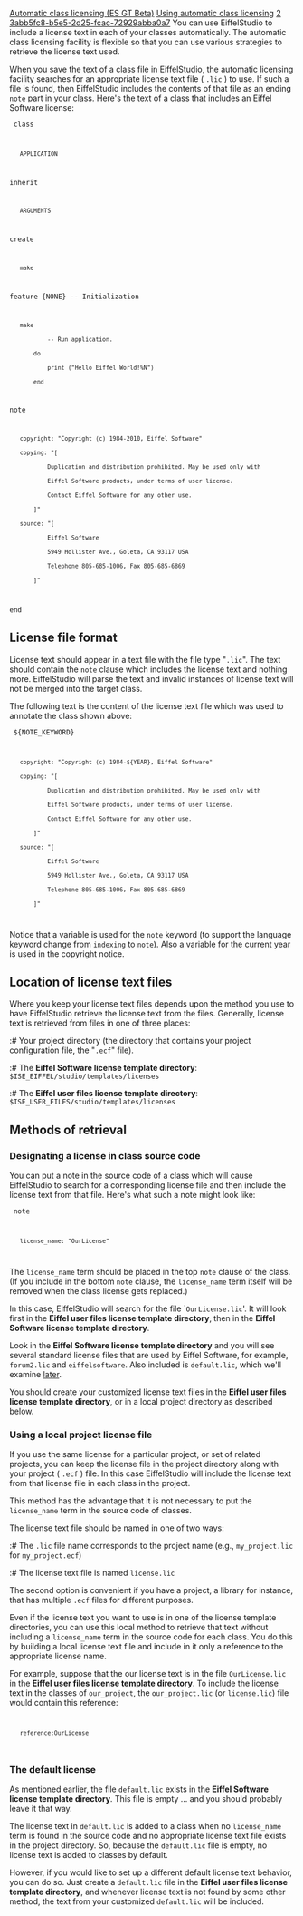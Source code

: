 [[Property:title|Automatic class licensing (ES GT Beta)]]
[[Property:link_title|Using automatic class licensing]]
[[Property:weight|2]]
[[Property:uuid|3abb5fc8-b5e5-2d25-fcac-72929abba0a7]]
You can use EiffelStudio to include a license text in each of your classes automatically. The automatic class licensing facility is flexible so that you can use various strategies to retrieve the license text used.

When you save the text of a class file in EiffelStudio, the automatic licensing facility searches for an appropriate license text file ( <code lang="text">.lic</code> ) to use. If such a file is found, then EiffelStudio includes the contents of that file as an ending <code>note</code> part in your class. Here's the text of a class that includes an Eiffel Software license:

<code>
class
    APPLICATION

inherit
    ARGUMENTS

create
    make

feature {NONE} -- Initialization

    make
            -- Run application.
        do
            print ("Hello Eiffel World!%N")
        end

note
    copyright: "Copyright (c) 1984-2010, Eiffel Software"
    copying: "[
            Duplication and distribution prohibited. May be used only with
            Eiffel Software products, under terms of user license.
            Contact Eiffel Software for any other use.
        ]"
    source: "[
            Eiffel Software
            5949 Hollister Ave., Goleta, CA 93117 USA
            Telephone 805-685-1006, Fax 805-685-6869
        ]"
end
</code>


==License file format==

License text should appear in a text file with the file type "<code lang="text">.lic</code>". The text should contain the <code>note</code> clause which includes the license text and nothing more. EiffelStudio will parse the text and invalid instances of license text will not be merged into the target class.

The following text is the content of the license text file which was used to annotate the class shown above:

<code>
${NOTE_KEYWORD}
	copyright: "Copyright (c) 1984-${YEAR}, Eiffel Software"
	copying: "[
			Duplication and distribution prohibited. May be used only with
			Eiffel Software products, under terms of user license.
			Contact Eiffel Software for any other use.
		]"
	source: "[
			Eiffel Software
			5949 Hollister Ave., Goleta, CA 93117 USA
			Telephone 805-685-1006, Fax 805-685-6869
		]"
</code>

Notice that a variable is used for the <code>note</code> keyword (to support the language keyword change from <code>indexing</code> to <code>note</code>). Also a variable for the current year is used in the copyright notice.


==Location of license text files==

Where you keep your license text files depends upon the method you use to have EiffelStudio retrieve the license text from the files. Generally, license text is retrieved from files in one of three places:

:# Your project directory (the directory that contains your project configuration file, the "<code lang="text">.ecf</code>" file).
:# The '''Eiffel Software license template directory''': <code lang="text">$ISE_EIFFEL/studio/templates/licenses</code>
:# The '''Eiffel user files license template directory''': <code lang="text">$ISE_USER_FILES/studio/templates/licenses</code>

==Methods of retrieval==

===Designating a license in class source code===

You can put a note in the source code of a class which will cause EiffelStudio to search for a corresponding license file and then include the license text from that file. Here's what such a note might look like:

<code>
note
    license_name: "OurLicense"
</code>

The <code lang="text">license_name</code> term should be placed in the top <code>note</code> clause of the class. (If you include in the bottom <code>note</code> clause, the <code>license_name</code> term itself will be removed when the class license gets replaced.)

In this case, EiffelStudio will search for the file `<code lang="text">OurLicense.lic</code>'. It will look first in the '''Eiffel user files license template directory''', then in the '''Eiffel Software license template directory'''.

Look in the '''Eiffel Software license template directory''' and you will see several standard license files that are used by Eiffel Software, for example, <code lang="text">forum2.lic</code> and <code lang="text">eiffelsoftware</code>. Also included is <code lang="text">default.lic</code>, which we'll examine [[#The default license|later]].

You should create your customized license text files in the '''Eiffel user files license template directory''', or in a local project directory as described below.


===Using a local project license file===

If you use the same license for a particular project, or set of related projects, you can keep the license file in the project directory along with your project ( <code lang="text">.ecf</code> ) file. In this case EiffelStudio will include the license text from that license file in each class in the project. 

This method has the advantage that it is not necessary to put the <code lang="text">license_name</code> term in the source code of classes.

The license text file should be named in one of two ways:

:# The <code lang="text">.lic</code> file name corresponds to the project name (e.g., <code lang="text">my_project.lic</code> for <code lang="text">my_project.ecf</code>)
:# The license text file is named <code lang="text">license.lic</code>

The second option is convenient if you have a project, a library for instance, that has multiple <code lang="text">.ecf</code> files for different purposes.

Even if the license text you want to use is in one of the license template directories, you can use this local method to retrieve that text without including a <code lang="text">license_name</code> term in the source code for each class.  You do this by building a local license text file and include in it only a reference to the appropriate license name. 

For example, suppose that the our license text is in the file <code lang="text">OurLicense.lic</code> in the '''Eiffel user files license template directory'''. To include the license text in the classes of <code lang="text">our_project</code>, the <code lang="text">our_project.lic</code> (or <code lang="text">license.lic</code>) file would contain this reference:

<code lang="text">
    reference:OurLicense
</code> 


===The default license===

As mentioned earlier, the file <code lang="text">default.lic</code> exists in the '''Eiffel Software license template directory'''. This file is empty ... and you should probably leave it that way.

The license text in <code lang="text">default.lic</code> is added to a class when no <code lang="text">license_name</code> term is found in the source code and no appropriate license text file exists in the project directory. So, because the <code lang="text">default.lic</code> file is empty, no license text is added to classes by default.

However, if you would like to set up a different default license text behavior, you can do so. Just create a <code lang="text">default.lic</code> file in the '''Eiffel user files license template directory''', and whenever license text is not found by some other method, the text from your customized <code lang="text">default.lic</code> will be included.



